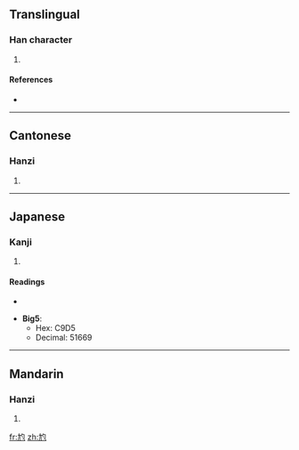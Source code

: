 {{also|尦}}
==Translingual==

===Han character===
{{Han char|rn=43|rad=尢|as=03|sn=6|four=4701<sub>2</sub>|canj=大山心戈 (KUPI)}}

# {{defn|Han|sort=尢03}}

====References====
* {{Han ref|kx=0298.060|dj=0593.090|hdz=10552.120|uh=5C25|ud=23589}}

----

==Cantonese==

===Hanzi===
{{yue-hanzi|jyut=|y=liu6}}

# {{defn|Cantonese|sort=尢03}}

----

==Japanese==

===Kanji===
{{ja-kanji|grade=|rs=尢03}}

# {{defn|Japanese|sort=尢03}}

====Readings====
* {{ja-readings|on=[[りょう]] (ryō), [[ほう]] (hō), [[ちょう]] (chō)|kun=[[ゆきなやむ]] (yukinayamu)}}

* '''Big5''':
** Hex: C9D5
** Decimal: 51669

----

==Mandarin==

===Hanzi===
{{cmn-hanzi|pin=[[liào]] ([[liao4]])|wg=liao<sup>4</sup>}}

# {{defn|Mandarin|sort=尢03}}

[[fr:尥]]
[[zh:尥]]